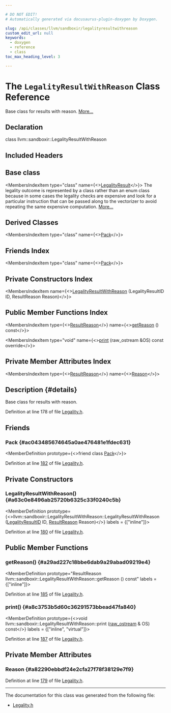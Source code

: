 ```yaml
---

# DO NOT EDIT!
# Automatically generated via docusaurus-plugin-doxygen by Doxygen.

slug: /api/classes/llvm/sandboxir/legalityresultwithreason
custom_edit_url: null
keywords:
  - doxygen
  - reference
  - class
toc_max_heading_level: 3

---
```





# The `LegalityResultWithReason` Class Reference

<DoxygenPage pluginConfig={pluginConfig}>

Base class for results with reason. <a href="#details">More...</a>

## Declaration

<CodeBlock>class llvm::sandboxir::LegalityResultWithReason</CodeBlock>

## Included Headers

<IncludesList>
<IncludesListItem
  filePath="llvm/Transforms/Vectorize/SandboxVectorizer/Legality.h"
  permalink="/docs/api/files/include/include/llvm/include/llvm/transforms/include/llvm/transforms/vectorize/include/llvm/transforms/vectorize/sandboxvectorizer/legality-h"
  isLocal="true" />
</IncludesList>

## Base class

<MembersIndex>

<MembersIndexItem
  type="class"
  name={<><a href="/docs/api/classes/llvm/sandboxir/legalityresult">LegalityResult</a></>}>
The legality outcome is represented by a class rather than an enum class because in some cases the legality checks are expensive and look for a particular instruction that can be passed along to the vectorizer to avoid repeating the same expensive computation. <a href="/docs/api/classes/llvm/sandboxir/legalityresult/#details">More...</a>
</MembersIndexItem>

</MembersIndex>

## Derived Classes

<MembersIndex>

<MembersIndexItem
  type="class"
  name={<><a href="/docs/api/classes/llvm/sandboxir/pack">Pack</a></>}>
</MembersIndexItem>

</MembersIndex>

## Friends Index

<MembersIndex>

<MembersIndexItem
  type="class"
  name={<><a href="#ac043485674645a0ae476481e1fdec631">Pack</a></>}>
</MembersIndexItem>

</MembersIndex>

## Private Constructors Index

<MembersIndex>

<MembersIndexItem
  name={<><a href="#a63c0e8496ab25720b6325c33f0240c5b">LegalityResultWithReason</a> (LegalityResultID ID, ResultReason Reason)</>}>
</MembersIndexItem>

</MembersIndex>

## Public Member Functions Index

<MembersIndex>

<MembersIndexItem
  type={<><a href="/docs/api/namespaces/llvm/sandboxir/#ab75a4a911dcbc5a402e38b472f4f0066">ResultReason</a></>}
  name={<><a href="#a29ad227c18bbe6dab9a29abad09219e4">getReason</a> () const</>}>
</MembersIndexItem>

<MembersIndexItem
  type="void"
  name={<><a href="#a8c3753b5d60c36291573bbead47fa840">print</a> (raw&#95;ostream &amp;OS) const override</>}>
</MembersIndexItem>

</MembersIndex>

## Private Member Attributes Index

<MembersIndex>

<MembersIndexItem
  type={<><a href="/docs/api/namespaces/llvm/sandboxir/#ab75a4a911dcbc5a402e38b472f4f0066">ResultReason</a></>}
  name={<><a href="#a82290ebbdf24e2cfa27f78f38129e7f9">Reason</a></>}>
</MembersIndexItem>

</MembersIndex>

## Description {#details}

Base class for results with reason.

Definition at line 178 of file <a href="/docs/api/files/include/include/llvm/include/llvm/transforms/include/llvm/transforms/vectorize/include/llvm/transforms/vectorize/sandboxvectorizer/legality-h">Legality.h</a>.

<SectionDefinition>

## Friends

### Pack {#ac043485674645a0ae476481e1fdec631}

<MemberDefinition
  prototype={<>friend class <a href="/docs/api/classes/llvm/sandboxir/pack">Pack</a></>}>

Definition at line <a href="/docs/api/files/include/include/llvm/include/llvm/transforms/include/llvm/transforms/vectorize/include/llvm/transforms/vectorize/sandboxvectorizer/legality-h/#l00182">182</a> of file <a href="/docs/api/files/include/include/llvm/include/llvm/transforms/include/llvm/transforms/vectorize/include/llvm/transforms/vectorize/sandboxvectorizer/legality-h">Legality.h</a>.
</MemberDefinition>

</SectionDefinition>

<SectionDefinition>

## Private Constructors

### LegalityResultWithReason() {#a63c0e8496ab25720b6325c33f0240c5b}

<MemberDefinition
  prototype={<>llvm::sandboxir::LegalityResultWithReason::LegalityResultWithReason (<a href="/docs/api/namespaces/llvm/sandboxir/#a26b0c28c43366c455232e14a5ebee1b6">LegalityResultID</a> ID, <a href="/docs/api/namespaces/llvm/sandboxir/#ab75a4a911dcbc5a402e38b472f4f0066">ResultReason</a> Reason)</>}
  labels = {["inline"]}>

Definition at line <a href="/docs/api/files/include/include/llvm/include/llvm/transforms/include/llvm/transforms/vectorize/include/llvm/transforms/vectorize/sandboxvectorizer/legality-h/#l00180">180</a> of file <a href="/docs/api/files/include/include/llvm/include/llvm/transforms/include/llvm/transforms/vectorize/include/llvm/transforms/vectorize/sandboxvectorizer/legality-h">Legality.h</a>.
</MemberDefinition>

</SectionDefinition>

<SectionDefinition>

## Public Member Functions

### getReason() {#a29ad227c18bbe6dab9a29abad09219e4}

<MemberDefinition
  prototype="ResultReason llvm::sandboxir::LegalityResultWithReason::getReason () const"
  labels = {["inline"]}>

Definition at line <a href="/docs/api/files/include/include/llvm/include/llvm/transforms/include/llvm/transforms/vectorize/include/llvm/transforms/vectorize/sandboxvectorizer/legality-h/#l00185">185</a> of file <a href="/docs/api/files/include/include/llvm/include/llvm/transforms/include/llvm/transforms/vectorize/include/llvm/transforms/vectorize/sandboxvectorizer/legality-h">Legality.h</a>.
</MemberDefinition>

### print() {#a8c3753b5d60c36291573bbead47fa840}

<MemberDefinition
  prototype={<>void llvm::sandboxir::LegalityResultWithReason::print (<a href="/docs/api/classes/llvm/raw-ostream">raw&#95;ostream</a> &amp; OS) const</>}
  labels = {["inline", "virtual"]}>

Definition at line <a href="/docs/api/files/include/include/llvm/include/llvm/transforms/include/llvm/transforms/vectorize/include/llvm/transforms/vectorize/sandboxvectorizer/legality-h/#l00187">187</a> of file <a href="/docs/api/files/include/include/llvm/include/llvm/transforms/include/llvm/transforms/vectorize/include/llvm/transforms/vectorize/sandboxvectorizer/legality-h">Legality.h</a>.
</MemberDefinition>

</SectionDefinition>

<SectionDefinition>

## Private Member Attributes

### Reason {#a82290ebbdf24e2cfa27f78f38129e7f9}

<MemberDefinition
  prototype="ResultReason llvm::sandboxir::LegalityResultWithReason::Reason">

Definition at line <a href="/docs/api/files/include/include/llvm/include/llvm/transforms/include/llvm/transforms/vectorize/include/llvm/transforms/vectorize/sandboxvectorizer/legality-h/#l00179">179</a> of file <a href="/docs/api/files/include/include/llvm/include/llvm/transforms/include/llvm/transforms/vectorize/include/llvm/transforms/vectorize/sandboxvectorizer/legality-h">Legality.h</a>.
</MemberDefinition>

</SectionDefinition>

<hr/>

The documentation for this class was generated from the following file:

<ul>
<li><a href="/docs/api/files/include/include/llvm/include/llvm/transforms/include/llvm/transforms/vectorize/include/llvm/transforms/vectorize/sandboxvectorizer/legality-h">Legality.h</a></li>
</ul>

</DoxygenPage>
